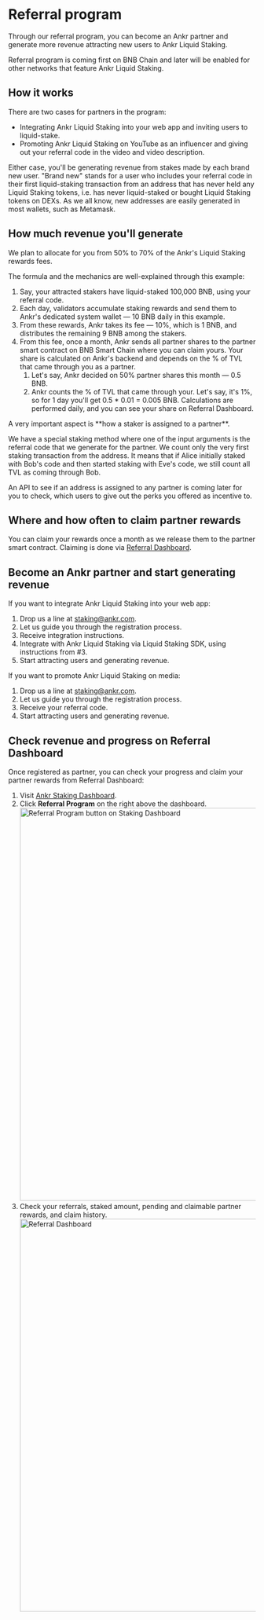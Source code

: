 
# Referral program 
Through our referral program, you can become an Ankr partner and generate more revenue attracting new users to Ankr Liquid Staking.

<Callout type="info">
Referral program is coming first on BNB Chain and later will be enabled for other networks that feature Ankr Liquid Staking.
</Callout>

## How it works
There are two cases for partners in the program:
* Integrating Ankr Liquid Staking into your web app and inviting users to liquid-stake.
* Promoting Ankr Liquid Staking on YouTube as an influencer and giving out your referral code in the video and video description.

Either case, you'll be generating revenue from stakes made by each brand new user. 
"Brand new" stands for a user who includes your referral code in their first liquid-staking transaction from an address that has never held any Liquid Staking tokens, i.e. has never liquid-staked or bought Liquid Staking tokens on DEXs.
As we all know, new addresses are easily generated in most wallets, such as Metamask.

## How much revenue you'll generate
We plan to allocate for you from 50% to 70% of the Ankr's Liquid Staking rewards fees.

The formula and the mechanics are well-explained through this example:
1. Say, your attracted stakers have liquid-staked 100,000 BNB, using your referral code.
2. Each day, validators accumulate staking rewards and send them to Ankr's dedicated system wallet — 10 BNB daily in this example.
3. From these rewards, Ankr takes its fee — 10%, which is 1 BNB, and distributes the remaining 9 BNB among the stakers.
4. From this fee, once a month, Ankr sends all partner shares to the partner smart contract on BNB Smart Chain where you can claim yours. 
   Your share is calculated on Ankr's backend and depends on the % of TVL that came through you as a partner.
   1. Let's say, Ankr decided on 50% partner shares this month — 0.5 BNB.
   2. Ankr counts the % of TVL that came through your. Let's say, it's 1%, so for 1 day you'll get 0.5 * 0.01 = 0.005 BNB. Calculations are performed daily, and you can see your share on Referral Dashboard.
   
<Callout type="info">
A very important aspect is **how a staker is assigned to a partner**.

We have a special staking method where one of the input arguments is the referral code that we generate for the partner.
We count only the very first staking transaction from the address. 
It means that if Alice initially staked with Bob's code and then started staking with Eve's code, we still count all TVL as coming through Bob. 

An API to see if an address is assigned to any partner is coming later for you to check, which users to give out the perks you offered as incentive to.
</Callout>

## Where and how often to claim partner rewards 
You can claim your rewards once a month as we release them to the partner smart contract.
Claiming is done via [Referral Dashboard](/staking-for-developers/referral-program/overview/#check-revenue-and-progress-on-referral-dashboard).

## Become an Ankr partner and start generating revenue
If you want to integrate Ankr Liquid Staking into your web app:
1. Drop us a line at [staking@ankr.com](mailto:staking@ankr.com).
2. Let us guide you through the registration process.
3. Receive integration instructions.
4. Integrate with Ankr Liquid Staking via Liquid Staking SDK, using instructions from #3.
5. Start attracting users and generating revenue.

If you want to promote Ankr Liquid Staking on media:
1. Drop us a line at [staking@ankr.com](mailto:staking@ankr.com).
2. Let us guide you through the registration process.
3. Receive your referral code.
4. Start attracting users and generating revenue.

## Check revenue and progress on Referral Dashboard
Once registered as partner, you can check your progress and claim your partner rewards from Referral Dashboard:
1. Visit [Ankr Staking Dashboard](https://www.ankr.com/staking/dashboard/).
2. Click **Referral Program** on the right above the dashboard.
   <img src="/docs/staking/referral-program/referral-program-button-on-staking-dashboard.jpg" alt="Referral Program button on Staking Dashboard" class="responsive-pic" width="800" />
3. Check your referrals, staked amount, pending and claimable partner rewards, and claim history.
   <img src="/docs/staking/referral-program/referral-dashboard.jpg" alt="Referral Dashboard" class="responsive-pic" width="800" />
